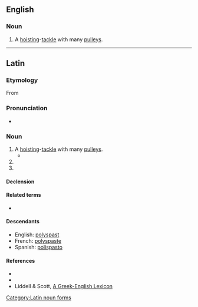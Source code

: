 ==English==

===Noun===
{{en-noun}}

# {{lb|en|historical}} A [[hoist]]ing-[[tackle]] with many [[pulley]]s.

----

==Latin==

===Etymology===
From {{der|la|grc|πολύσπαστον||compound pulley}}

===Pronunciation===
* {{la-IPA}}

===Noun===
{{la-noun|polyspaston|polyspastī|n|second}}

# A [[hoist]]ing-[[tackle]] with many [[pulleys]].
#* {{Q|la|Vitruvius|De architectura|10|5|quote=Hoc genus machinae '''polyspaston''' appellatur, quod multis orbiculorum circumitionibus et facilitatem summam praestat et celeritatem.}}
# {{inflection of|polyspaston||acc|s|lang=la}}
# {{inflection of|polyspaston||voc|s|lang=la}}

====Declension====
{{la-decl-2nd-N-Greek|polyspast}}

====Related terms====
* {{l|la|pentaspaston}}

====Descendants====
* English: [[polyspast]]
* French: [[polyspaste]]
* Spanish: [[polispasto]]

====References====
* {{R:L&S|polyspaston}}
* {{R:Gaffiot}}
* Liddell & Scott, [http://perseus.mpiwg-berlin.mpg.de/cgi-bin/resolveform?lookup=poluspastos&type=begin&lang=greek&searchText=&options=Sort+Results+Alphabetically&.submit=Submit+Query&formentry=1&lang=greek A Greek-English Lexicon]

[[Category:Latin noun forms]]